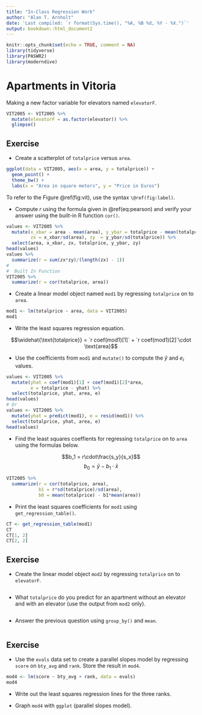```yaml
---
title: "In-Class Regression Work"
author: "Alan T. Arnholt"
date: 'Last compiled: `r format(Sys.time(), "%A, %B %d, %Y - %X.")`'
output: bookdown::html_document2
---
```


```r
knitr::opts_chunk$set(echo = TRUE, comment = NA)
library(tidyverse)
library(PASWR2)
library(moderndive)
```

# Apartments in Vitoria

Making a new factor variable for elevators named `elevatorF`.

```r
VIT2005 <- VIT2005 %>% 
  mutate(elevatorF = as.factor(elevator)) %>% 
  glimpse()
```

## Exercise

* Create a scatterplot of `totalprice` versus `area`.

```r
ggplot(data = VIT2005, aes(x = area, y = totalprice)) +
  geom_point() + 
  theme_bw() +
  labs(x = "Area in square meters", y = "Price in Euros")
```

To refer to the Figure \@ref(fig:vit), use the syntax `\@ref(fig:label)`.

* Compute $r$ using the formula given in \@ref(eq:pearson) and verify your answer using the built-in R function `cor()`.

\begin{equation}
r = \frac{1}{n-1}\sum_{i=1}^{n}\left(\frac{x_i - \bar{x}}{s_x}\right)\cdot\left(\frac{y_i - \bar{y}}{s_y}\right)
(\#eq:pearson)
\end{equation}

```r
values <- VIT2005 %>% 
  mutate(x_xbar = area - mean(area), y_ybar = totalprice - mean(totalprice),
         zx = x_xbar/sd(area), zy  = y_ybar/sd(totalprice)) %>% 
  select(area, x_xbar, zx, totalprice, y_ybar, zy)
head(values)
values %>% 
  summarize(r = sum(zx*zy)/(length(zx) - 1))
#
#  Built In Function
VIT2005 %>% 
  summarize(r = cor(totalprice, area))
```


* Create a linear model object named `mod1` by regressing 
`totalprice` on to `area`.

```r
mod1 <- lm(totalprice ~ area, data = VIT2005)
mod1
```

* Write the least squares regression equation.

$$\widehat{\text{totalprice}}  = `r coef(mod1)[1]` + `r coef(mod1)[2]`\cdot \text{area}$$

* Use the coefficients from `mod1` and `mutate()` to compute the $\hat{y}$ and $e_i$ values.

```r
values <- VIT2005 %>%
  mutate(yhat = coef(mod1)[1] + coef(mod1)[2]*area,
         e = totalprice - yhat) %>% 
  select(totalprice, yhat, area, e)
head(values)
# Or
values <- VIT2005 %>% 
  mutate(yhat = predict(mod1), e = resid(mod1)) %>% 
  select(totalprice, yhat, area, e)
head(values)

```
* Find the least squares coeffients for regressing `totalprice` on to `area` using the formulas below.  

$$b_1 = r\cdot\frac{s_y}{s_x}$$
$$b_0 = \bar{y} - b_1\cdot\bar{x}$$


```r
VIT2005 %>% 
  summarize(r = cor(totalprice, area), 
            b1 = r*sd(totalprice)/sd(area), 
            b0 = mean(totalprice) - b1*mean(area))
```

* Print the least squares coefficients for `mod1` using `get_regression_table()`.

```r
CT <- get_regression_table(mod1)
CT
CT[1, 2]
CT[2, 2]
```

## Exercise

* Create the linear model object `mod2` by 
regressing `totalprice` on to `elevatorF`.

```r

```


* What `totalprice` do you predict for an apartment without an elevator and with an elevator (use the output from `mod2` only).

```r

```


* Answer the previous question using `group_by()` and `mean`.

```r

```


## Exercise

* Use the `evals` data set to create a parallel slopes model by regressing `score` on `bty_avg` and `rank`.  Store the result in `mod4`.

```r
mod4 <- lm(score ~ bty_avg + rank, data = evals)
mod4
```

* Write out the least squares regression lines for the three ranks.



* Graph `mod4` with `ggplot` (parallel slopes model).

```r

```






